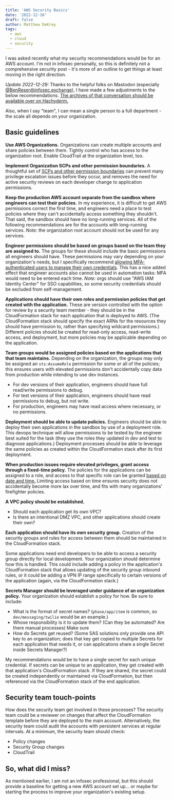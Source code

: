 ```yaml
---
title: 'AWS Security Basics'
date: '2022-12-10'
draft: false
author: Matthew DeKrey
tags:
  - aws
  - cloud
  - security
---
```


I was asked recently what my security recommendations would be for an AWS account. I'm not in infosec personally, so
this is definitely not a comprehensive security post - it's more of an outline to get things at least moving in the right
direction.

_Update 2022-12-29:_ Thanks to the helpful folks on Mastodon (especially [@BenReser@infosec.exchange](https://infosec.exchange/@BenReser)),
I have made a few adjustments to the below recommendations. [The archives of that conversation should be available over on Hachyderm.](https://hachyderm.io/@mdekrey/109502292920272436)

Also, when I say "team", I can mean a single person to a full department - the scale all depends on your organization.

## Basic guidelines

**Use AWS Organizations.** Organizations can create multiple accounts and share policies between them. Tightly control
who has access to the organization root. Enable CloudTrail at the organization level, too.

**Implement Organization SCPs and other permission boundaries.** A thoughtful set of [SCPs and other permission boundaries](https://docs.aws.amazon.com/IAM/latest/UserGuide/access_policies_boundaries.html)
can prevent many privilege escalation issues before they occur, and removes the need for active security reviews on
each developer change to application permissions.

**Keep the production AWS account separate from the sandbox where engineers can test their policies.** In my
experience, it is difficult to get AWS permissions correct the first time, and engineers need a place to test policies
where they can't accidentally access something they shouldn't. That said, the sandbox should have no long-running
services. All of the following recommendations are for the accounts with long-running services. _Note:_ the
organization root account should not be used for any services.

**Engineer permissions should be based on groups based on the team they are assigned to.** The groups for
these should include the basic permissions all engineers should have. These permissions may vary depending on your
organization's needs, but I specifically recommend [allowing MFA-authenticated users to manage their own credentials](https://docs.aws.amazon.com/IAM/latest/UserGuide/reference_policies_examples_aws_my-sec-creds-self-manage.html).
This has a nice added effect that engineer accounts also cannot be used in automation tasks: MFA would need to be
entered each time. _Note:_ orgs should use "AWS IAM Identity Center" for SSO capabilities, so some security credentials
should be excluded from self-management.

**Applications should have their own roles and permission policies that get created with the application.** These are
version controlled with the option for review by a security team member - they should be in the CloudFormation stack for
each application that is deployed to AWS. (The CloudFormation stack should specify the exact ARNs for the resources they
should have permission to, rather than specifying wildcard permissions.) Different policies should be created for
read-only access, read-write access, and deployment, but more policies may be applicable depending on the application.

**Team groups would be assigned policies based on the applications that that team maintains.** Depending on the
organization, the groups may only be assigned an `sts:AssumeRole` permission for some or all of the policies; this
ensures users with elevated permissions don't accidentally copy data from production while intending to use dev
instances.

- For dev versions of their application, engineers should have full read/write permissions to debug.
- For test versions of their application, engineers should have read permissions to debug, but not write.
- For production, engineers may have read access where necessary, or no permissions.

**Deployment should be able to update policies.** Engineers should be able to deploy their own applications in the
sandbox by use of a deployment role. This devops technique will allow permissions to be tested by the engineer best
suited for the task (they use the roles they updated in dev and test to diagnose applications.) Deployment processes
should be able to leverage the same policies as created within the CloudFormation stack after its first deployment.

**When production issues require elevated privileges, grant access through a fixed-time policy.** The policies for the
applications can be assigned to a role, and access to that specific role can be granted [based on date and time.](https://docs.aws.amazon.com/IAM/latest/UserGuide/reference_policies_examples_aws-dates.html)
Limiting access based on time ensures security does not accidentally become more lax over time, and fits with many
organizations' firefighter policies.

**A VPC policy should be established.**

- Should each application get its own VPC?
- Is there an intentional DMZ VPC, and other applications should create their own?

**Each application should have its own security group.** Creation of the security groups and rules for access between
them should be maintained in the CloudFormation stack.

Some applications need end developers to be able to access a security group directly for local development. Your
organization should determine how this is handled. This could include adding a policy in the application's
CloudFormation stack that allows updating of the security group inbound rules, or it could be adding a VPN IP range
specifically to certain versions of the application (again, via the CloudFormation stack.)

**Secrets Manager should be leveraged under guidance of an organization policy.** Your organization should establish a
policy for how. Be sure to include:

- What is the format of secret names? (`phase/app/item` is common, so `dev/messaging/twilio` would be an example.)
- Whose responsibility is it to update them? (Can they be automated? Are there manual processes) Make sure
- How do Secrets get reused? (Some SAS solutions only provide one API key to an organization; does that key get copied to multiple Secrets for each application that needs it, or can applications share a single Secret inside Secrets Manager?)

My recommendations would be to have a single secret for each unique credential. If secrets can be unique to an
application, they get created with that application's CloudFormation stack. If they are shared, the secret could be
created independently or maintained via CloudFormation, but then referenced via the CloudFormation stack of the end
application.

## Security team touch-points

How does the security team get involved in these processes? The security team could be a reviewer on changes
that affect the CloudFormation template before they are deployed to the main account. Alternatively, the security team
could audit the accounts with persistent services at regular intervals. At a minimum, the security team should check:

- Policy changes
- Security Group changes
- CloudTrail

## So, what did I miss?

As mentioned earlier, I am not an infosec professional, but this should provide a baseline for getting a new AWS account
set up... or maybe for starting the process to improve your organization's existing setup.
